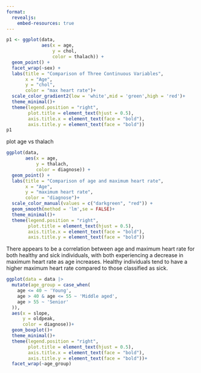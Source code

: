 ```yaml
---
format:
  revealjs:
    embed-resources: true
---
```


```r
p1 <- ggplot(data, 
             aes(x = age, 
                 y = chol, 
                 color = thalach)) +
  geom_point() +
  facet_wrap(~sex) +
  labs(title = "Comparison of Three Continuous Variables",
       x = "Age",
       y = "chol",
       color = "max heart rate")+
  scale_color_gradient2(low = 'white',mid = 'green',high = 'red')+
  theme_minimal()+
  theme(legend.position = "right",  
        plot.title = element_text(hjust = 0.5),  
        axis.title.x = element_text(face = "bold"), 
        axis.title.y = element_text(face = "bold"))
p1
```

plot age vs thalach

```r
ggplot(data, 
       aes(x = age, 
           y = thalach, 
           color = diagnose)) +
  geom_point() +
  labs(title = "Comparison of age and maximum heart rate",
       x = "Age",
       y = "maximum heart rate",
       color = "diagnose")+
  scale_color_manual(values = c("darkgreen", "red")) +
  geom_smooth(method = 'lm',se = FALSE)+
  theme_minimal()+
  theme(legend.position = "right",  
        plot.title = element_text(hjust = 0.5),  
        axis.title.x = element_text(face = "bold"), 
        axis.title.y = element_text(face = "bold"))
```

There appears to be a correlation between age and maximum heart rate for both healthy and sick individuals, with both experiencing a decrease in maximum heart rate as age increases. Healthy individuals tend to have a higher maximum heart rate compared to those classified as sick.

```r
ggplot(data = data |> 
  mutate(age_group = case_when(
    age <= 40 ~ 'Young',
    age > 40 & age <= 55 ~ 'Middle aged',
    age > 55 ~ 'Senior' 
  )),
  aes(x = slope,
      y = oldpeak,
      color = diagnose))+
  geom_boxplot()+
  theme_minimal()+
  theme(legend.position = "right",  
        plot.title = element_text(hjust = 0.5),  
        axis.title.x = element_text(face = "bold"), 
        axis.title.y = element_text(face = "bold"))+
  facet_wrap(~age_group)
```
